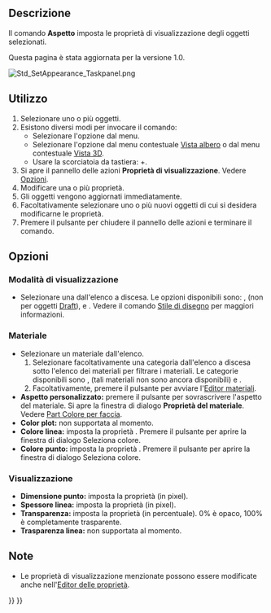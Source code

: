 <languages/>

{{Docnav/it
|[[Std_SetMaterial/it|Impostare il materiale]]
|[[Std_RandomColor/it|Colore casuale]]
|[[Std_View_Menu/it|Menu Visualizza]]
|IconL=Std_SetMaterial.svg
|IconR=Std_RandomColor.svg
|IconC=Freecad.svg
}}

{{GuiCommand/it
|Name=Std SetAppearance
|Name/it=Impostare l'aspetto degli oggetti
|MenuLocation=Visualizza → Aspetto...
|Workbenches=[[Material_Workbench/it|Material]], [[Part_Workbench/it|Part]], [[PartDesign_Workbench/it|PartDesign]] e altro
|Shortcut={{KEY|Ctrl}}+{{KEY|D}}
|SeeAlso=[[Std_SetMaterial/it|Impostare il materiale]],[[Part_ColorPerFace/it|Part Colore per faccia]]
}}

<span id="Description"></span>
==Descrizione==

Il comando '''Aspetto''' imposta le proprietà di visualizzazione degli oggetti selezionati.

Questa pagina è stata aggiornata per la versione 1.0.

[[Image:Std_SetAppearance_Taskpanel.png]]
{{Caption|Il pannello delle azioni delle proprietà di Visualizzazione}}

<span id="Usage"></span>
==Utilizzo==

# Selezionare uno o più oggetti.
# Esistono diversi modi per invocare il comando:
#* Selezionare l'opzione {{MenuCommand|Visualizza → [[Image:Std_SetAppearance.svg|16px]] Aspetto...}} dal menu.
#* Selezionare l'opzione {{MenuCommand|[[Image:Std_SetAppearance.svg|16px]] Aspetto...}} dal menu contestuale [[Tree_view/it|Vista albero]] o dal menu contestuale [[3D_view/it|Vista 3D]].
#* Usare la scorciatoia da tastiera: {{KEY|Ctrl}}+{{KEY|D}}.
# Si apre il pannello delle azioni '''Proprietà di visualizzazione'''. Vedere [[#Opzioni|Opzioni]].
# Modificare una o più proprietà.
# Gli oggetti vengono aggiornati immediatamente.
# Facoltativamente selezionare uno o più nuovi oggetti di cui si desidera modificarne le proprietà.
# Premere il pulsante {{Button|Chiudi}} per chiudere il pannello delle azioni e terminare il comando.

<span id="Options"></span>
==Opzioni==

<span id="Viewing_mode"></span>
===Modalità di visualizzazione===

* Selezionare una {{PropertyView|Modalità di visualizzazione}} dall'elenco a discesa. Le opzioni disponibili sono: {{Value|Linee piatte}}, {{Value|Ombreggiato}} (non per oggetti [[Draft_Workbench/it|Draft]]), {{Value|Fil di ferro}} e {{Value|Punti}}. Vedere il comando [[Std_DrawStyle/it|Stile di disegno]] per maggiori informazioni.

<span id="Material"></span>
===Materiale===

* Selezionare un materiale dall'elenco.
*# Selezionare facoltativamente una categoria dall'elenco a discesa sotto l'elenco dei materiali per filtrare i materiali. Le categorie disponibili sono {{Value|Aspetto base}}, {{Value|Aspetto texture}} (tali materiali non sono ancora disponibili) e {{Value|Tutti i materiali}}.
*# Facoltativamente, premere il pulsante {{Button|Avvia editor}} per avviare l'[[Materials_Edit/it|Editor materiali]].
* '''Aspetto personalizzato:''' premere il pulsante {{Button|...}} per sovrascrivere l'aspetto del materiale. Si apre la finestra di dialogo '''Proprietà del materiale'''. Vedere [[Part_ColorPerFace/it#Utilizzo|Part Colore per faccia]].
* '''Color plot:''' non supportata al momento.
* '''Colore linea:''' imposta la proprietà {{PropertyView|Line Color}}. Premere il pulsante per aprire la finestra di dialogo Seleziona colore.
* '''Colore punto:''' imposta la proprietà {{PropertyView|Point Color}}. Premere il pulsante per aprire la finestra di dialogo Seleziona colore.

<span id="Display"></span>
===Visualizzazione===

* '''Dimensione punto:''' imposta la proprietà {{PropertyView|Point Size}} (in pixel).
* '''Spessore linea:''' imposta la proprietà {{PropertyView|Line Width}} (in pixel).
* '''Transparenza:''' imposta la proprietà {{PropertyView|Transparency}} (in percentuale). 0% è opaco, 100% è completamente trasparente.
* '''Trasparenza linea:''' non supportata al momento.

<span id="Notes"></span>
== Note ==

* Le proprietà di visualizzazione menzionate possono essere modificate anche nell'[[Property_editor/it|Editor delle proprietà]].


{{Docnav/it
|[[Std_SetMaterial/it|Impostare il materiale]]
|[[Std_RandomColor/it|Colore casuale]]
|[[Std_View_Menu/it|Menu Visualizza]]
|IconL=Std_SetMaterial.svg
|IconR=Std_RandomColor.svg
|IconC=Freecad.svg
}}

{{Std_Base_navi{{#translation:}}}}
{{Userdocnavi{{#translation:}}}}